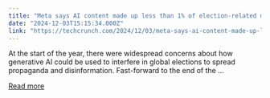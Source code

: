 ```yaml
---
title: "Meta says AI content made up less than 1% of election-related misinformation on its apps"
date: "2024-12-03T15:15:34.000Z"
link: "https://techcrunch.com/2024/12/03/meta-says-ai-content-made-up-less-than-1-of-election-related-misinformation-on-its-apps/"
---
```


At the start of the year, there were widespread concerns about how generative AI could be used to interfere in global elections to spread propaganda and disinformation. Fast-forward to the end of the ...

[Read more](https://techcrunch.com/2024/12/03/meta-says-ai-content-made-up-less-than-1-of-election-related-misinformation-on-its-apps/)
